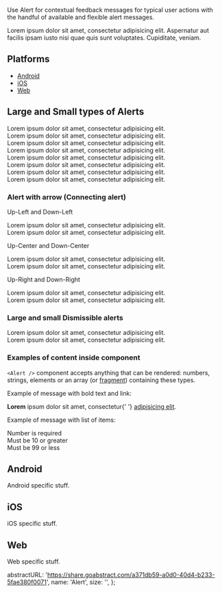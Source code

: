 
<p className="lead">
  Use Alert for contextual feedback messages for typical user actions with the handful of available
  and flexible alert messages.
</p>

<div className="row">
  <div className="col-md-6">
    <Alert type={'warning'} size={'sm'} arrow={'up-left'} dismissible={false}>
      Lorem ipsum dolor sit amet, consectetur adipisicing elit. Aspernatur aut facilis ipsam iusto
      nisi quae quis sunt voluptates. Cupiditate, veniam.
    </Alert>
  </div>
</div>

## Platforms

- [Android](#Android)
- [iOS](#iOS)
- [Web](#Web)

## Large and Small types of Alerts

<div className="row">
  <div className="col-md-6">
    <Alert>Lorem ipsum dolor sit amet, consectetur adipisicing elit.</Alert>
  </div>
  <div className="col-md-6">
    <Alert size="sm">Lorem ipsum dolor sit amet, consectetur adipisicing elit.</Alert>
  </div>
</div>

<div className="row">
  <div className="col-md-6">
    <Alert type="warning">Lorem ipsum dolor sit amet, consectetur adipisicing elit.</Alert>
  </div>
  <div className="col-md-6">
    <Alert size="sm" type="warning">
      Lorem ipsum dolor sit amet, consectetur adipisicing elit.
    </Alert>
  </div>
</div>

<div className="row">
  <div className="col-md-6">
    <Alert type="success">Lorem ipsum dolor sit amet, consectetur adipisicing elit.</Alert>
  </div>
  <div className="col-md-6">
    <Alert size="sm" type="success">
      Lorem ipsum dolor sit amet, consectetur adipisicing elit.
    </Alert>
  </div>
</div>

<div className="row">
  <div className="col-md-6">
    <Alert type="error">Lorem ipsum dolor sit amet, consectetur adipisicing elit.</Alert>
  </div>
  <div className="col-md-6">
    <Alert size="sm" type="error">
      Lorem ipsum dolor sit amet, consectetur adipisicing elit.
    </Alert>
  </div>
</div>

### Alert with arrow (Connecting alert)

Up-Left and Down-Left

<div className="row">
  <div className="col-md-6">
    <Alert size="sm" arrow={"up-left"} type={"warning"}>Lorem ipsum dolor sit amet, consectetur adipisicing elit.</Alert>
  </div>

  <div className="col-md-6">
    <Alert size="sm" arrow={"down-left"} type={"warning"}>Lorem ipsum dolor sit amet, consectetur adipisicing elit.</Alert>
  </div>
</div>

Up-Center and Down-Center

<div className="row">
  <div className="col-md-6">
    <Alert size="sm" arrow={"up-center"} type={"error"}>Lorem ipsum dolor sit amet, consectetur adipisicing elit.</Alert>
  </div>

  <div className="col-md-6">
    <Alert size="sm" arrow={"down-center"} type={"error"}>Lorem ipsum dolor sit amet, consectetur adipisicing elit.</Alert>
  </div>
</div>

Up-Right and Down-Right

<div className="row">
  <div className="col-md-6">
    <Alert size="sm" arrow={"up-right"}>Lorem ipsum dolor sit amet, consectetur adipisicing elit.</Alert>
  </div>

  <div className="col-md-6">
    <Alert size="sm" arrow={"down-right"}>Lorem ipsum dolor sit amet, consectetur adipisicing elit.</Alert>
  </div>
</div>

### Large and small Dismissible alerts

<div className="row">
  <div className="col-md-8">
    <Alert dismissible={true} type="success">
      Lorem ipsum dolor sit amet, consectetur adipisicing elit.
    </Alert>
  </div>
</div>

<div className="row">
  <div className="col-md-8">
    <Alert size="sm" dismissible={true}>
      Lorem ipsum dolor sit amet, consectetur adipisicing elit.
    </Alert>
  </div>
</div>

### Examples of content inside component

`<Alert />` component accepts anything that can be rendered: numbers, strings, elements or an array (or [fragment](https://reactjs.org/docs/fragments.html)) containing these types.

Example of message with bold text and link:

<div className="row">
  <div className="col-md-8">
    <Alert size="sm">
      <b>Lorem</b> ipsum dolor sit amet, consectetur{' '}
      <a href="https://transferwise.com/help">adipisicing elit</a>.
    </Alert>
  </div>
</div>

Example of message with list of items:

<div className="row">
  <div className="col-md-8">
    <Alert size="sm" type="error" arrow="up-center">
      <div>Number is required</div>
      <div>Must be 10 or greater</div>
      <div>Must be 99 or less</div>
    </Alert>
  </div>
</div>

## <a id="Android"></a>Android

Android specific stuff.

## <a id="iOS"></a>iOS

iOS specific stuff.

## <a id="Web"></a>Web

Web specific stuff.

  abstractURL: 'https://share.goabstract.com/a371db59-a0d0-40d4-b233-5fae380f0071',
  name: 'Alert',
  size: '',
};
